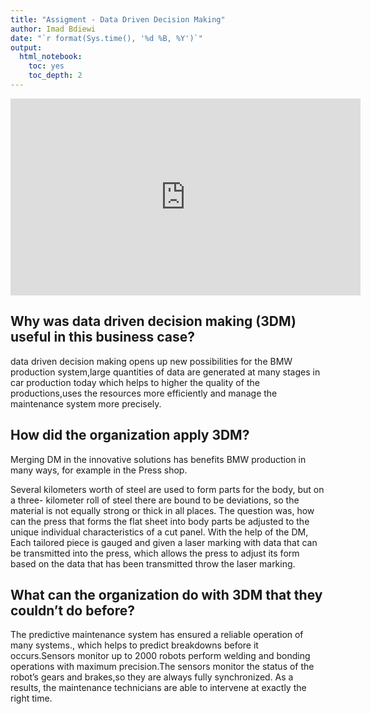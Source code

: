 ```yaml
---
title: "Assigment - Data Driven Decision Making"
author: Imad Bdiewi
date: "`r format(Sys.time(), '%d %B, %Y')`"
output:
  html_notebook:
    toc: yes
    toc_depth: 2
---
```



<iframe width="560" height="315" src="https://www.youtube.com/embed/SUIcf2U6pu4" title="YouTube video player" frameborder="0" allow="accelerometer; autoplay; clipboard-write; encrypted-media; gyroscope; picture-in-picture" allowfullscreen></iframe>

## Why was data driven decision making (3DM) useful in this business case?

data driven decision making opens up new possibilities for the BMW production system,large quantities of data are generated at many stages in car production today which helps to higher the quality of the productions,uses the resources more efficiently and manage the maintenance system more precisely.

## How did the organization apply 3DM?

Merging DM in the innovative solutions has benefits BMW production in many ways, for example in the Press shop.

Several kilometers worth of steel are used to form parts for the body, but on a three- kilometer roll of steel there are bound to be deviations, so the material is not equally strong or thick in all places. The question was, how can the press that forms the flat sheet into body parts be adjusted to the unique individual characteristics of a cut panel.
With the help of the DM, Each tailored piece is gauged and given a laser marking with data that can be transmitted into the press, which allows the press to adjust its form based on the data that has been transmitted throw the laser marking. 


## What can the organization do with 3DM that they couldn’t do before?

The predictive maintenance system has ensured a reliable operation of many systems., which helps to predict breakdowns before it occurs.Sensors monitor up to 2000 robots perform welding and bonding operations with maximum precision.The sensors monitor the status of the robot’s gears and brakes,so they are always fully synchronized. As a results, the maintenance technicians are able to intervene at exactly the right time.  

